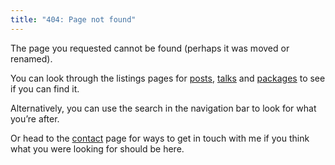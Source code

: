 ```yaml
---
title: "404: Page not found"
---
```


The page you requested cannot be found (perhaps it was moved or renamed).

You can look through the listings pages for [posts](posts.qmd), [talks](talks.qmd) and [packages](packages.qmd) to see if you can find it.

Alternatively, you can use the search in the navigation bar to look for what you're after. 

Or head to the [contact](contact.qmd) page for ways to get in touch with me if you think what you were looking for should be here.
